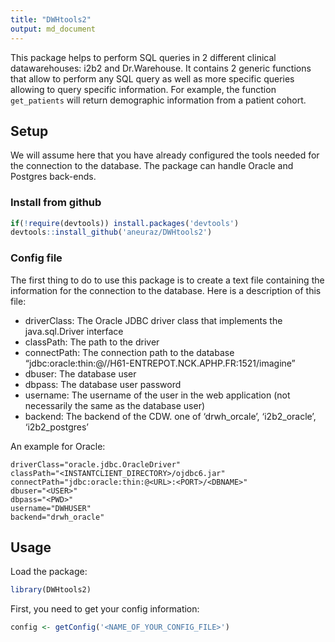 ```yaml
---
title: "DWHtools2"
output: md_document
---
```


This package helps to perform SQL queries in 2 different clinical datawarehouses: i2b2 and Dr.Warehouse. 
It contains 2 generic functions that allow to perform any SQL query as well as more specific queries allowing to query specific information. For example, the function `get_patients` will return demographic information from a patient cohort. 

## Setup

We will assume here that you have already configured the tools needed for the connection to the database. The package can handle Oracle and Postgres back-ends. 

### Install from github

```r
if(!require(devtools)) install.packages('devtools')
devtools::install_github('aneuraz/DWHtools2')
```


### Config file

The first thing to do to use this package is to create a text file containing the information for the connection to the database. 
Here is a description of this file: 

- driverClass: The Oracle JDBC driver class that implements the java.sql.Driver interface
- classPath: The path to the driver
- connectPath: The connection path to the database "jdbc:oracle:thin:@//H61-ENTREPOT.NCK.APHP.FR:1521/imagine"
- dbuser: The database user 
- dbpass: The database user password
- username: The username of the user in the web application (not necessarily the same as the database user)
- backend: The backend of the CDW. one of 'drwh_orcale', 'i2b2_oracle', 'i2b2_postgres'

An example for Oracle: 

```
driverClass="oracle.jdbc.OracleDriver"
classPath="<INSTANTCLIENT_DIRECTORY>/ojdbc6.jar"
connectPath="jdbc:oracle:thin:@<URL>:<PORT>/<DBNAME>"
dbuser="<USER>"
dbpass="<PWD>"
username="DWHUSER"
backend="drwh_oracle"
```

## Usage

Load the package: 
```r
library(DWHtools2)
```

First, you need to get your config information:
```r
config <- getConfig('<NAME_OF_YOUR_CONFIG_FILE>')
```


